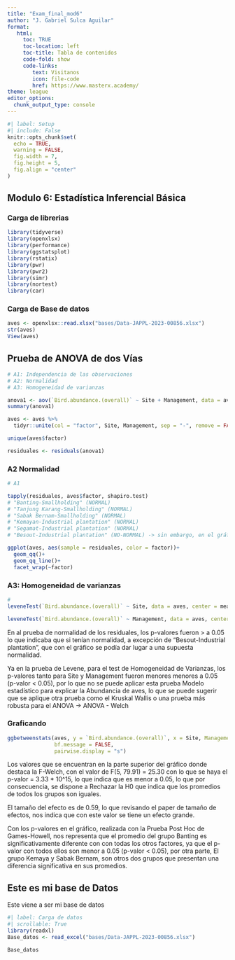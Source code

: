 ```yaml
---
title: "Exam_final_mod6"
author: "J. Gabriel Sulca Aguilar"
format: 
   html:
     toc: TRUE
     toc-location: left
     toc-title: Tabla de contenidos
     code-fold: show
     code-links:
        text: Visitanos
        icon: file-code
        href: https://www.masterx.academy/
theme: league
editor_options: 
  chunk_output_type: console
---
```




```r
#| label: Setup
#| include: False
knitr::opts_chunk$set(
  echo = TRUE,
  warning = FALSE,
  fig.width = 7,
  fig.height = 5,
  fig.align = "center"
)

```
## Modulo 6: Estadística Inferencial Básica

### Carga de librerias

```r
library(tidyverse)
library(openxlsx)
library(performance)
library(ggstatsplot)
library(rstatix)
library(pwr)
library(pwr2)
library(simr)
library(nortest)
library(car)
```

### Carga de Base de datos
```r
aves <- openxlsx::read.xlsx("bases/Data-JAPPL-2023-00856.xlsx")
str(aves)
View(aves)
```

## Prueba de ANOVA de dos Vías
```r
# A1: Independencia de las observaciones
# A2: Normalidad
# A3: Homogeneidad de varianzas

anova1 <- aov(`Bird.abundance.(overall)` ~ Site + Management, data = aves)
summary(anova1)

aves <- aves %>% 
  tidyr::unite(col = "factor", Site, Management, sep = "-", remove = FALSE)

unique(aves$factor)

residuales <- residuals(anova1)
```

### A2 Normalidad
```r
# A1

tapply(residuales, aves$factor, shapiro.test)
# "Banting-Smallholding" (NORMAL)         
# "Tanjung Karang-Smallholding" (NORMAL) 
# "Sabak Bernam-Smallholding" (NORMAL)    
# "Kemayan-Industrial plantation" (NORMAL)
# "Segamat-Industrial plantation" (NORMAL)
# "Besout-Industrial plantation" (NO-NORMAL) -> sin embargo, en el gráfico puede considerarse normal, porque la mayoría de los puntos se encuentran dentro de la linea de tendencia.

ggplot(aves, aes(sample = residuales, color = factor))+
  geom_qq()+
  geom_qq_line()+
  facet_wrap(~factor)
```

### A3: Homogeneidad de varianzas
```r
# 
leveneTest(`Bird.abundance.(overall)` ~ Site, data = aves, center = mean)

leveneTest(`Bird.abundance.(overall)` ~ Management, data = aves, center = mean)
```

En al prueba de normalidad de los residuales, los p-valores fueron > a 0.05 lo que indicaba que si tenían normalidad, a excepción de "Besout-Industrial plantation", que con el gráfico se podía dar lugar a una supuesta normalidad.

Ya en la prueba de Levene, para el test de Homogeneidad de Varianzas, los p-valores tanto para Site y Management fueron menores menores a 0.05 (p-valor < 0.05), por lo que no se puede aplicar esta prueba Modelo estadístico para explicar la Abundancia de aves, lo que se puede sugerir que se aplique otra prueba como el Kruskal Wallis o una prueba más robusta para el ANOVA -> ANOVA - Welch

### Graficando
```r
ggbetweenstats(aves, y = `Bird.abundance.(overall)`, x = Site, Management = "np",
               bf.message = FALSE,
               pairwise.display = "s")
```

Los valores que se encuentran en la parte superior del gráfico donde destaca la F-Welch, con el valor de F(5, 79.91) = 25.30 con lo que se haya el p-valor = 3.33 * 10^15, lo que indica que es menor a 0.05, lo que por consecuencia, se dispone a Rechazar la H0 que indica que los promedios de todos los grupos son iguales.

El tamaño del efecto es de 0.59, lo que revisando el paper de tamaño de efectos, nos indica que con este valor se tiene un efecto grande.

Con los p-valores en el gráfico, realizada con la Prueba Post Hoc de Games-Howell, nos representa que el promedio del grupo Banting es significativamente diferente con con todas los otros factores, ya que el p-valor con todos ellos son menor a 0.05 (p-valor < 0.05), por otra parte, El grupo Kemaya y Sabak Bernam, son otros dos grupos que presentan una diferencia significativa en sus promedios. 



## Este es mi base de Datos

Este viene a ser mi base de datos

```r
#| label: Carga de datos
#| scrollable: True
library(readxl)
Base_datos <- read_excel("bases/Data-JAPPL-2023-00856.xlsx")

Base_datos 
```

